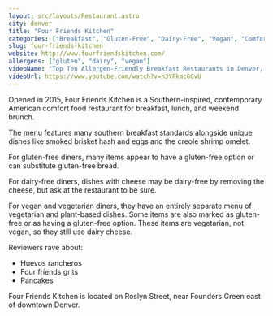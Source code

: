 ```yaml
---
layout: src/layouts/Restaurant.astro
city: denver
title: "Four Friends Kitchen"
categories: ["Breakfast", "Gluten-Free", "Dairy-Free", "Vegan", "Comfort Food"]
slug: four-friends-kitchen
website: http://www.fourfriendskitchen.com/
allergens: ["gluten", "dairy", "vegan"]
videoName: "Top Ten Allergen-Friendly Breakfast Restaurants in Denver, Colorado"
videoUrl: https://www.youtube.com/watch?v=h3YFkmc6GvU
---
```


Opened in 2015, Four Friends Kitchen is a Southern-inspired, contemporary American comfort food restaurant for breakfast, lunch, and weekend brunch.

The menu features many southern breakfast standards alongside unique dishes like smoked brisket hash and eggs and the creole shrimp omelet.

For gluten-free diners, many items appear to have a gluten-free option or can substitute gluten-free bread.

For dairy-free diners, dishes with cheese may be dairy-free by removing the cheese, but ask at the restaurant to be sure.

For vegan and vegetarian diners, they have an entirely separate menu of vegetarian and plant-based dishes. Some items are also marked as gluten-free or as having a gluten-free option. These items are vegetarian, not vegan, so they still use dairy cheese.

Reviewers rave about:
* Huevos rancheros
* Four friends grits
* Pancakes

Four Friends Kitchen is located on Roslyn Street, near Founders Green east of downtown Denver.
